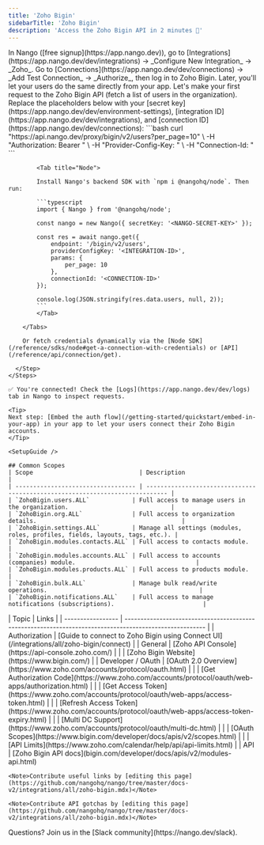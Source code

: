 ```yaml
---
title: 'Zoho Bigin'
sidebarTitle: 'Zoho Bigin'
description: 'Access the Zoho Bigin API in 2 minutes 💨'
---
```




<Tabs>
  <Tab title="🚀 Quickstart">
    <Steps>
      <Step title="Create an integration">
        In Nango ([free signup](https://app.nango.dev)), go to [Integrations](https://app.nango.dev/dev/integrations) -> _Configure New Integration_ -> _Zoho_.
      </Step>
      <Step title="Authorize Zoho Bigin">
        Go to [Connections](https://app.nango.dev/dev/connections) -> _Add Test Connection_ -> _Authorize_, then log in to Zoho Bigin. Later, you'll let your users do the same directly from your app.
      </Step>
      <Step title="Call the Zoho Bigin API">
        Let's make your first request to the Zoho Bigin API (fetch a list of users in the organization). Replace the placeholders below with your [secret key](https://app.nango.dev/dev/environment-settings), [integration ID](https://app.nango.dev/dev/integrations), and [connection ID](https://app.nango.dev/dev/connections):
        <Tabs>
            <Tab title="cURL">
                ```bash
                curl "https://api.nango.dev/proxy/bigin/v2/users?per_page=10" \
                  -H "Authorization: Bearer <NANGO-SECRET-KEY>" \
                  -H "Provider-Config-Key: <INTEGRATION-ID>" \
                  -H "Connection-Id: <CONNECTION-ID>"
                ```
            </Tab>

            <Tab title="Node">

            Install Nango's backend SDK with `npm i @nangohq/node`. Then run:

            ```typescript
            import { Nango } from '@nangohq/node';

            const nango = new Nango({ secretKey: '<NANGO-SECRET-KEY>' });

            const res = await nango.get({
                endpoint: '/bigin/v2/users',
                providerConfigKey: '<INTEGRATION-ID>',
                params: {
                    per_page: 10
                },
                connectionId: '<CONNECTION-ID>'
            });

            console.log(JSON.stringify(res.data.users, null, 2));
            ```
            </Tab>

        </Tabs>

        Or fetch credentials dynamically via the [Node SDK](/reference/sdks/node#get-a-connection-with-credentials) or [API](/reference/api/connection/get).

      </Step>
    </Steps>

    ✅ You're connected! Check the [Logs](https://app.nango.dev/dev/logs) tab in Nango to inspect requests.

    <Tip>
    Next step: [Embed the auth flow](/getting-started/quickstart/embed-in-your-app) in your app to let your users connect their Zoho Bigin accounts.
    </Tip>
  </Tab>
  <Tab title="🧑‍💻 OAuth app setup">
    
    <SetupGuide />
    
    ## Common Scopes
    | Scope                              | Description                                                                  |
    | ---------------------------------- | ---------------------------------------------------------------------------- |
    | `ZohoBigin.users.ALL`            | Full access to manage users in the organization.                             |
    | `ZohoBigin.org.ALL`              | Full access to organization details.                                         |
    | `ZohoBigin.settings.ALL`         | Manage all settings (modules, roles, profiles, fields, layouts, tags, etc.). |
    | `ZohoBigin.modules.contacts.ALL` | Full access to contacts module.                                              |
    | `ZohoBigin.modules.accounts.ALL` | Full access to accounts (companies) module.                                  |
    | `ZohoBigin.modules.products.ALL` | Full access to products module.                                              |
    | `ZohoBigin.bulk.ALL`             | Manage bulk read/write operations.                                           |
    | `ZohoBigin.notifications.ALL`    | Full access to manage notifications (subscriptions).                         |

  </Tab>
  <Tab title="🔗 Useful links">
    | Topic             | Links                                                                                                   |
    | ----------------- | ------------------------------------------------------------------------------------------------------- |
    | Authorization     | [Guide to connect to Zoho Bigin using Connect UI](/integrations/all/zoho-bigin/connect) |
    | General           | [Zoho API Console](https://api-console.zoho.com/)                                                       |
    |                   | [Zoho Bigin Website](https://www.bigin.com/)                                                     |
    | Developer / OAuth | [OAuth 2.0 Overview](https://www.zoho.com/accounts/protocol/oauth.html)                                 |
    |                   | [Get Authorization Code](https://www.zoho.com/accounts/protocol/oauth/web-apps/authorization.html)      |
    |                   | [Get Access Token](https://www.zoho.com/accounts/protocol/oauth/web-apps/access-token.html)             |
    |                   | [Refresh Access Token](https://www.zoho.com/accounts/protocol/oauth/web-apps/access-token-expiry.html) |
    |                   | [Multi DC Support](https://www.zoho.com/accounts/protocol/oauth/multi-dc.html)                          |
    |                   | [OAuth Scopes](https://www.bigin.com/developer/docs/apis/v2/scopes.html)                                 |
    |                   | [API Limits](https://www.zoho.com/calendar/help/api/api-limits.html)                                    |
    | API               | [Zoho Bigin API docs](bigin.com/developer/docs/apis/v2/modules-api.html)   

    <Note>Contribute useful links by [editing this page](https://github.com/nangohq/nango/tree/master/docs-v2/integrations/all/zoho-bigin.mdx)</Note>
  </Tab>
  <Tab title="🚨 API gotchas">
  <ApiGotchas />

    <Note>Contribute API gotchas by [editing this page](https://github.com/nangohq/nango/tree/master/docs-v2/integrations/all/zoho-bigin.mdx)</Note>
  </Tab>
</Tabs>
<Info>
    Questions? Join us in the [Slack community](https://nango.dev/slack).
</Info>
